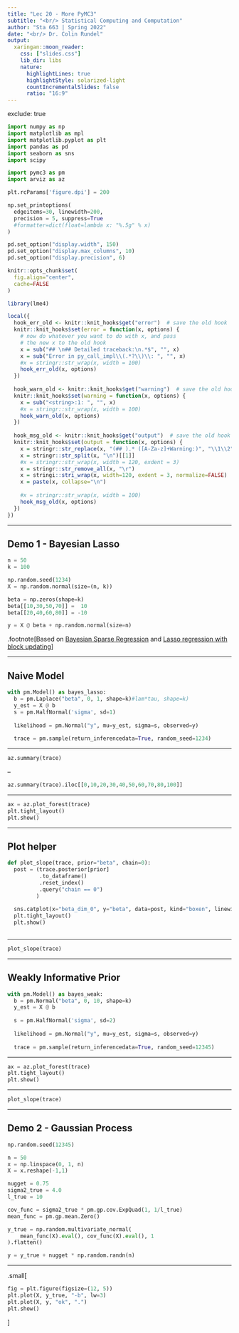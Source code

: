 ```yaml
---
title: "Lec 20 - More PyMC3"
subtitle: "<br/> Statistical Computing and Computation"
author: "Sta 663 | Spring 2022"
date: "<br/> Dr. Colin Rundel"
output:
  xaringan::moon_reader:
    css: ["slides.css"]
    lib_dir: libs
    nature:
      highlightLines: true
      highlightStyle: solarized-light
      countIncrementalSlides: false
      ratio: "16:9"
---
```

exclude: true

```python
import numpy as np
import matplotlib as mpl
import matplotlib.pyplot as plt
import pandas as pd
import seaborn as sns
import scipy

import pymc3 as pm
import arviz as az

plt.rcParams['figure.dpi'] = 200

np.set_printoptions(
  edgeitems=30, linewidth=200,
  precision = 5, suppress=True
  #formatter=dict(float=lambda x: "%.5g" % x)
)

pd.set_option("display.width", 150)
pd.set_option("display.max_columns", 10)
pd.set_option("display.precision", 6)
```

```r
knitr::opts_chunk$set(
  fig.align="center",
  cache=FALSE
)

library(lme4)
```

```r
local({
  hook_err_old <- knitr::knit_hooks$get("error")  # save the old hook
  knitr::knit_hooks$set(error = function(x, options) {
    # now do whatever you want to do with x, and pass
    # the new x to the old hook
    x = sub("## \n## Detailed traceback:\n.*$", "", x)
    x = sub("Error in py_call_impl\\(.*?\\)\\: ", "", x)
    #x = stringr::str_wrap(x, width = 100)
    hook_err_old(x, options)
  })
  
  hook_warn_old <- knitr::knit_hooks$get("warning")  # save the old hook
  knitr::knit_hooks$set(warning = function(x, options) {
    x = sub("<string>:1: ", "", x)
    #x = stringr::str_wrap(x, width = 100)
    hook_warn_old(x, options)
  })
  
  hook_msg_old <- knitr::knit_hooks$get("output")  # save the old hook
  knitr::knit_hooks$set(output = function(x, options) {
    x = stringr::str_replace(x, "(## ).* ([A-Za-z]+Warning:)", "\\1\\2")
    x = stringr::str_split(x, "\n")[[1]]
    #x = stringr::str_wrap(x, width = 120, exdent = 3)
    x = stringr::str_remove_all(x, "\r")
    x = stringi::stri_wrap(x, width=120, exdent = 3, normalize=FALSE)
    x = paste(x, collapse="\n")
    
    #x = stringr::str_wrap(x, width = 100)
    hook_msg_old(x, options)
  })
})
```

---

## Demo 1 - Bayesian Lasso

```python
n = 50
k = 100

np.random.seed(1234)
X = np.random.normal(size=(n, k))

beta = np.zeros(shape=k)
beta[[10,30,50,70]] =  10
beta[[20,40,60,80]] = -10

y = X @ beta + np.random.normal(size=n)
```

.footnote[Based on [Bayesian Sparse Regression](https://betanalpha.github.io/assets/case_studies/bayes_sparse_regression.html) and [Lasso regression with block updating](https://docs.pymc.io/en/v3/pymc-examples/examples/pymc3_howto/lasso_block_update.html)]

---

## Naive Model

```python
with pm.Model() as bayes_lasso:
  b = pm.Laplace("beta", 0, 1, shape=k)#lam*tau, shape=k)
  y_est = X @ b
  s = pm.HalfNormal('sigma', sd=1)
  
  likelihood = pm.Normal("y", mu=y_est, sigma=s, observed=y)
  
  trace = pm.sample(return_inferencedata=True, random_seed=1234)

```

---

```python
az.summary(trace)
```

--

```python
az.summary(trace).iloc[[0,10,20,30,40,50,60,70,80,100]]
```

---

```python
ax = az.plot_forest(trace)
plt.tight_layout()
plt.show()
```

---

## Plot helper


```python
def plot_slope(trace, prior="beta", chain=0):
  post = (trace.posterior[prior]
          .to_dataframe()
          .reset_index()
          .query("chain == 0")
         )
  
  sns.catplot(x="beta_dim_0", y="beta", data=post, kind="boxen", linewidth=0, color='blue', aspect=2, showfliers=False)
  plt.tight_layout()
  plt.show()
  
```

---

```python
plot_slope(trace)
```


---

## Weakly Informative Prior

```python
with pm.Model() as bayes_weak:
  b = pm.Normal("beta", 0, 10, shape=k)
  y_est = X @ b
  
  s = pm.HalfNormal('sigma', sd=2)
  
  likelihood = pm.Normal("y", mu=y_est, sigma=s, observed=y)
  
  trace = pm.sample(return_inferencedata=True, random_seed=12345)

```

---

```python
ax = az.plot_forest(trace)
plt.tight_layout()
plt.show()
```

---

```python
plot_slope(trace)
```

---

## Demo 2 - Gaussian Process

```python
np.random.seed(12345)

n = 50
x = np.linspace(0, 1, n)
X = x.reshape(-1,1)

nugget = 0.75
sigma2_true = 4.0
l_true = 10

cov_func = sigma2_true * pm.gp.cov.ExpQuad(1, 1/l_true)
mean_func = pm.gp.mean.Zero()

y_true = np.random.multivariate_normal(
    mean_func(X).eval(), cov_func(X).eval(), 1
).flatten()

y = y_true + nugget * np.random.randn(n)
```

---

.small[
```python
fig = plt.figure(figsize=(12, 5))
plt.plot(X, y_true, "-b", lw=3)
plt.plot(X, y, "ok", ".")
plt.show()
```
]
